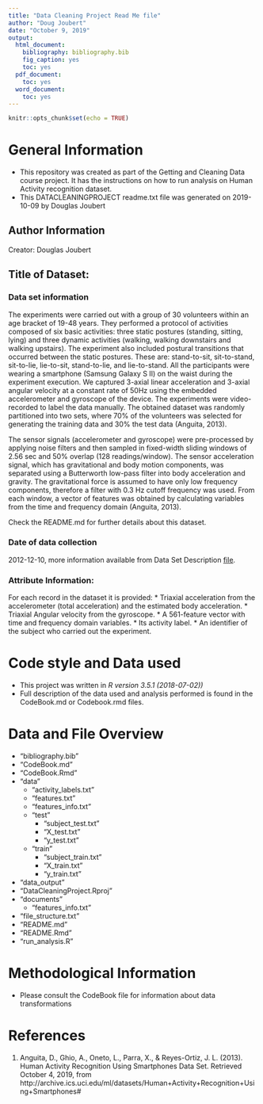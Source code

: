 ```yaml
---
title: "Data Cleaning Project Read Me file"
author: "Doug Joubert"
date: "October 9, 2019"
output:
  html_document:
    bibliography: bibliography.bib
    fig_caption: yes
    toc: yes
  pdf_document:
    toc: yes
  word_document:
    toc: yes
---
```


```r
knitr::opts_chunk$set(echo = TRUE)
```

# General Information
* This repository was created as part of the Getting and Cleaning Data course project. It has the instructions on how to run analysis on Human Activity recognition dataset.
* This DATACLEANINGPROJECT readme.txt file was generated on 2019-10-09 by Douglas Joubert

## Author Information

  Creator: Douglas Joubert
  
## Title of Dataset:

### Data set information
The experiments were carried out with a group of 30 volunteers within an age bracket of 19-48 years. They performed a protocol of activities composed of six basic activities: three static postures (standing, sitting, lying) and three dynamic activities (walking, walking downstairs and walking upstairs). The experiment also included postural transitions that occurred between the static postures. These are: stand-to-sit, sit-to-stand, sit-to-lie, lie-to-sit, stand-to-lie, and lie-to-stand. All the participants were wearing a smartphone (Samsung Galaxy S II) on the waist during the experiment execution. We captured 3-axial linear acceleration and 3-axial angular velocity at a constant rate of 50Hz using the embedded accelerometer and gyroscope of the device. The experiments were video-recorded to label the data manually. The obtained dataset was randomly partitioned into two sets, where 70% of the volunteers was selected for generating the training data and 30% the test data (Anguita, 2013).

The sensor signals (accelerometer and gyroscope) were pre-processed by applying noise filters and then sampled in fixed-width sliding windows of 2.56 sec and 50% overlap (128 readings/window). The sensor acceleration signal, which has gravitational and body motion components, was separated using a Butterworth low-pass filter into body acceleration and gravity. The gravitational force is assumed to have only low frequency components, therefore a filter with 0.3 Hz cutoff frequency was used. From each window, a vector of features was obtained by calculating variables from the time and frequency domain (Anguita, 2013).

Check the README.md for further details about this dataset.

### Date of data collection
2012-12-10, more information available from Data Set Description [file](http://archive.ics.uci.edu/ml/datasets/Human+Activity+Recognition+Using+Smartphones#).

### Attribute Information:

For each record in the dataset it is provided:
* Triaxial acceleration from the accelerometer (total acceleration) and the estimated body acceleration.
* Triaxial Angular velocity from the gyroscope.
* A 561-feature vector with time and frequency domain variables.
* Its activity label.
* An identifier of the subject who carried out the experiment.

# Code style and Data used
* This project was written in *R version 3.5.1 (2018-07-02))*
* Full description of the data used and analysis performed is found in the CodeBook.md or Codebook.rmd files.

# Data and File Overview
* "bibliography.bib"
* "CodeBook.md"
* "CodeBook.Rmd"
* "data"
	+ "activity_labels.txt"
	+ "features.txt"
	+ "features_info.txt"
	+ "test"
		- "subject_test.txt"
		- "X_test.txt"
		- "y_test.txt"  
	+ "train"
		- "subject_train.txt"
		- "X_train.txt"
		- "y_train.txt" 
* "data_output"
* "DataCleaningProject.Rproj"
* "documents"
	+ "features_info.txt"
* "file_structure.txt"
* "README.md"
* "README.Rmd"
* "run_analysis.R"

# Methodological Information
* Please consult the CodeBook file for information about data transformations

# References
1. Anguita, D., Ghio, A., Oneto, L., Parra, X., & Reyes-Ortiz, J. L. (2013). Human Activity Recognition Using Smartphones Data Set. Retrieved October 4, 2019, from http://archive.ics.uci.edu/ml/datasets/Human+Activity+Recognition+Using+Smartphones#